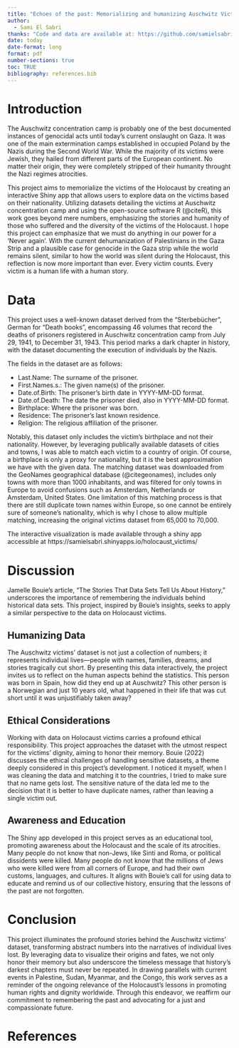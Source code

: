 ```yaml
---
title: "Echoes of the past: Memorializing and humanizing Auschwitz Victims through Data"
author: 
  - Sami El Sabri
thanks: "Code and data are available at: https://github.com/samielsabri/auschwitz_victims, the interactive graphs and tables are available at: https://samielsabri.shinyapps.io/holocaust_victims/"
date: today
date-format: long
format: pdf
number-sections: true
toc: TRUE
bibliography: references.bib
---
```

\newpage

# Introduction

The Auschwitz concentration camp is probably one of the best documented instances of genocidal acts until today's current onslaught on Gaza. It was one of the main extermination camps established in occupied Poland by the Nazis during the Second World War. While the majority of its victims were Jewish, they hailed from different parts of the European continent. No matter their origin, they were completely stripped of their humanity throught the Nazi regimes atrocities.

This project aims to memorialize the victims of the Holocaust by creating an interactive Shiny app that allows users to explore data on the victims based on their nationality. Utilizing datasets detailing the victims at Auschwitz concentration camp and using the open-source software R (@citeR), this work goes beyond mere numbers, emphasizing the stories and humanity of those who suffered and the diversity of the victims of the Holocaust. I hope this project can emphasize that we must do anything in our power for a 'Never again'. With the current dehumanization of Palestinians in the Gaza Strip and a plausible case for genocide in the Gaza strip while the world remains silent, similar to how the world was silent during the Holocaust, this reflection is now more important than ever. Every victim counts. Every victim is a human life with a human story.

# Data

This project uses a well-known dataset derived from the "Sterbebücher", German for "Death books", encompassing 46 volumes that record the deaths of prisoners registered in Auschwitz concentration camp from July 29, 1941, to December 31, 1943. This period marks a dark chapter in history, with the dataset documenting the execution of individuals by the Nazis.

The fields in the dataset are as follows:

* Last.Name: The surname of the prisoner.
* First.Names.s.: The given name(s) of the prisoner.
* Date.of.Birth: The prisoner's birth date in YYYY-MM-DD format.
* Date.of.Death: The date the prisoner died, also in YYYY-MM-DD format.
* Birthplace: Where the prisoner was born.
* Residence: The prisoner's last known residence.
* Religion: The religious affiliation of the prisoner.

Notably, this dataset only includes the victim's birthplace and not their nationality. However, by leveraging publically available datasets of cities and towns, I was able to match each victim to a country of origin. Of course, a birthplace is only a proxy for nationality, but it is the best approximation we have with the given data. The matching dataset was downloaded from the GeoNames geographical database (@citegeonames), includes only towns with more than 1000 inhabitants, and was filtered for only towns in Europe to avoid confusions such as Amsterdam, Netherlands or Amsterdam, United States. One limitation of this matching process is that there are still duplicate town names within Europe, so one cannot be entirely sure of someone's nationality, which is why I chose to allow multiple matching, increasing the original victims dataset from 65,000 to 70,000.

The interactive visualization is made available through a shiny app accessible at https://samielsabri.shinyapps.io/holocaust_victims/



# Discussion

Jamelle Bouie's article, "The Stories That Data Sets Tell Us About History," underscores the importance of remembering the individuals behind historical data sets. This project, inspired by Bouie's insights, seeks to apply a similar perspective to the data on Holocaust victims.

## Humanizing Data

The Auschwitz victims' dataset is not just a collection of numbers; it represents individual lives—people with names, families, dreams, and stories tragically cut short. By presenting this data interactively, the project invites us to reflect on the human aspects behind the statistics. This person was born in Spain, how did they end up at Auschwitz? This other person is a Norwegian and just 10 years old, what happened in their life that was cut short until it was unjustifiably taken away?

## Ethical Considerations

Working with data on Holocaust victims carries a profound ethical responsibility. This project approaches the dataset with the utmost respect for the victims' dignity, aiming to honor their memory. Bouie (2022) discusses the ethical challenges of handling sensitive datasets, a theme deeply considered in this project's development. I noticed it myself, when I was cleaning the data and matching it to the countries, I tried to make sure that no name gets lost. The sensitive nature of the data led me to the decision that it is better to have duplicate names, rather than leaving a single victim out.

## Awareness and Education

The Shiny app developed in this project serves as an educational tool, promoting awareness about the Holocaust and the scale of its atrocities. Many people do not know that non-Jews, like Sinti and Roma, or political dissidents were killed. Many people do not know that the millions of Jews who were killed were from all corners of Europe, and had their own customs, languages, and cultures. It aligns with Bouie's call for using data to educate and remind us of our collective history, ensuring that the lessons of the past are not forgotten.


# Conclusion

This project illuminates the profound stories behind the Auschwitz victims' dataset, transforming abstract numbers into the narratives of individual lives lost. By leveraging data to visualize their origins and fates, we not only honor their memory but also underscore the timeless message that history's darkest chapters must never be repeated. In drawing parallels with current events in Palestine, Sudan, Myanmar, and the Congo, this work serves as a reminder of the ongoing relevance of the Holocaust's lessons in promoting human rights and dignity worldwide. Through this endeavor, we reaffirm our commitment to remembering the past and advocating for a just and compassionate future.

\newpage

# References
